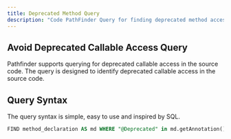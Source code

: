 ```yaml
---
title: Deprecated Method Query
description: "Code PathFinder Query for finding deprecated method access"
---
```



<PostHogLayout>
</PostHogLayout>

## Avoid Deprecated Callable Access Query

Pathfinder supports querying for deprecated callable access in the source code. The query is designed to identify deprecated callable access in the source code.

## Query Syntax

The query syntax is simple, easy to use and inspired by SQL.

```sql
FIND method_declaration AS md WHERE "@Deprecated" in md.getAnnotation()
```